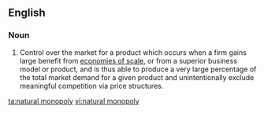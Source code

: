 ==English==
===Noun===
{{wikipedia}}
{{en-noun|head=[[natural]] [[monopoly]]|natural monopolies}}
# Control over the market for a product which occurs when a firm gains large benefit from [[economies of scale]], or from a superior business model or product, and is thus able to produce a very large percentage of the total market demand for a given product and unintentionally exclude meaningful competition via price structures.

[[ta:natural monopoly]]
[[vi:natural monopoly]]